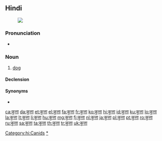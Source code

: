 ==Hindi==
{{wikipedia|श्वान|lang=hi|sc=Deva}}
[[File:Hybrid vigour.jpg|thumb|{{Deva|कुत्ता}}]]

===Pronunciation===
* {{IPA|/kʊt̪ːaː/|lang=hi}}

===Noun===
{{hi-noun|tr=kuttā|g=m|ur=کتا}}

# [[dog]]

====Declension====
{{hi-noun-ā-e|कुत्त|kutt}}

====Synonyms====
* {{l|hi|श्वान|sc=Deva}}

[[Category:hi:Canids]]
[[Category:hi:Dogs|*]]

[[ca:कुत्ता]]
[[da:कुत्ता]]
[[et:कुत्ता]]
[[el:कुत्ता]]
[[fa:कुत्ता]]
[[fr:कुत्ता]]
[[ko:कुत्ता]]
[[hi:कुत्ता]]
[[id:कुत्ता]]
[[ku:कुत्ता]]
[[lo:कुत्ता]]
[[la:कुत्ता]]
[[lt:कुत्ता]]
[[li:कुत्ता]]
[[hu:कुत्ता]]
[[mg:कुत्ता]]
[[fj:कुत्ता]]
[[nl:कुत्ता]]
[[ja:कुत्ता]]
[[pl:कुत्ता]]
[[pt:कुत्ता]]
[[ro:कुत्ता]]
[[ru:कुत्ता]]
[[sa:कुत्ता]]
[[ta:कुत्ता]]
[[th:कुत्ता]]
[[tr:कुत्ता]]
[[uk:कुत्ता]]